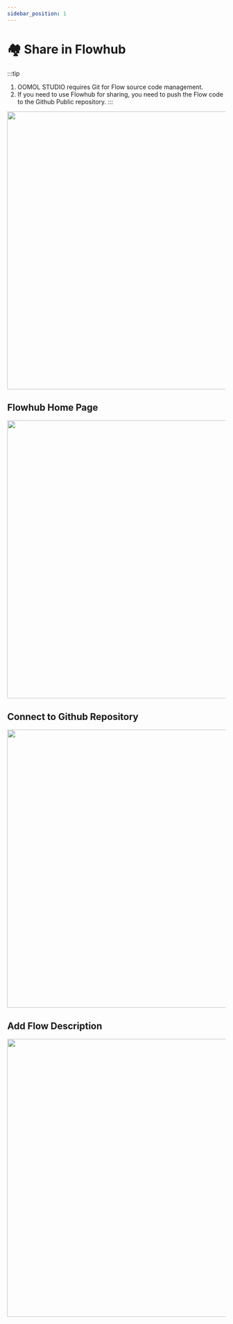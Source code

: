 ```yaml
---
sidebar_position: 1
---
```



# 🏘️ Share in Flowhub

:::tip
1. OOMOL STUDIO requires Git for Flow source code management.
2. If you need to use Flowhub for sharing, you need to push the Flow code to the Github Public repository.
:::

<img src={share} width="640" />

## Flowhub Home Page
<img src={list} width="640" />

## Connect to Github Repository
<img src={connect} width="640" />

## Add Flow Description
<img src={detail} width="640" />